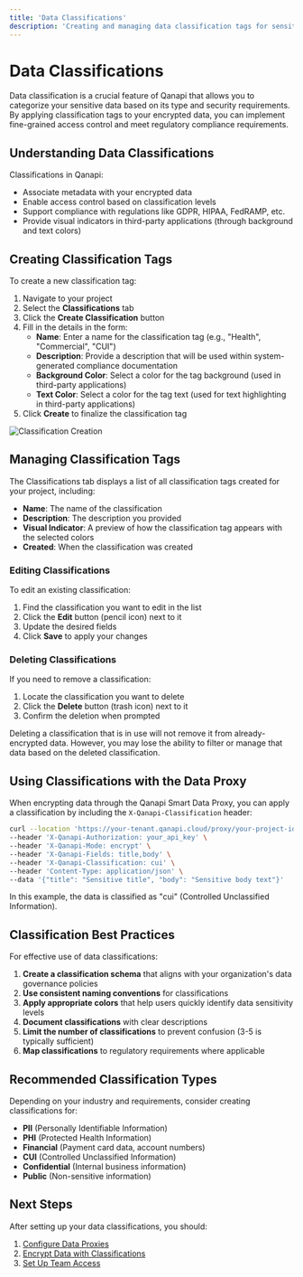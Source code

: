 ```yaml
---
title: 'Data Classifications'
description: 'Creating and managing data classification tags for sensitive information'
---
```


# Data Classifications

Data classification is a crucial feature of Qanapi that allows you to categorize your sensitive data based on its type and security requirements. By applying classification tags to your encrypted data, you can implement fine-grained access control and meet regulatory compliance requirements.

## Understanding Data Classifications

Classifications in Qanapi:

- Associate metadata with your encrypted data
- Enable access control based on classification levels
- Support compliance with regulations like GDPR, HIPAA, FedRAMP, etc.
- Provide visual indicators in third-party applications (through background and text colors)

## Creating Classification Tags

To create a new classification tag:

1. Navigate to your project
2. Select the **Classifications** tab
3. Click the **Create Classification** button
4. Fill in the details in the form:
   - **Name**: Enter a name for the classification tag (e.g., "Health", "Commercial", "CUI")
   - **Description**: Provide a description that will be used within system-generated compliance documentation
   - **Background Color**: Select a color for the tag background (used in third-party applications)
   - **Text Color**: Select a color for the tag text (used for text highlighting in third-party applications)
5. Click **Create** to finalize the classification tag

![Classification Creation](/images/classification-creation.png)

## Managing Classification Tags

The Classifications tab displays a list of all classification tags created for your project, including:

- **Name**: The name of the classification
- **Description**: The description you provided
- **Visual Indicator**: A preview of how the classification tag appears with the selected colors
- **Created**: When the classification was created

### Editing Classifications

To edit an existing classification:

1. Find the classification you want to edit in the list
2. Click the **Edit** button (pencil icon) next to it
3. Update the desired fields
4. Click **Save** to apply your changes

### Deleting Classifications

If you need to remove a classification:

1. Locate the classification you want to delete
2. Click the **Delete** button (trash icon) next to it
3. Confirm the deletion when prompted

<Warning>
Deleting a classification that is in use will not remove it from already-encrypted data. However, you may lose the ability to filter or manage that data based on the deleted classification.
</Warning>

## Using Classifications with the Data Proxy

When encrypting data through the Qanapi Smart Data Proxy, you can apply a classification by including the `X-Qanapi-Classification` header:

```bash
curl --location 'https://your-tenant.qanapi.cloud/proxy/your-project-id' \
--header 'X-Qanapi-Authorization: your_api_key' \
--header 'X-Qanapi-Mode: encrypt' \
--header 'X-Qanapi-Fields: title,body' \
--header 'X-Qanapi-Classification: cui' \
--header 'Content-Type: application/json' \
--data '{"title": "Sensitive title", "body": "Sensitive body text"}'
```

In this example, the data is classified as "cui" (Controlled Unclassified Information).

## Classification Best Practices

For effective use of data classifications:

1. **Create a classification schema** that aligns with your organization's data governance policies
2. **Use consistent naming conventions** for classifications
3. **Apply appropriate colors** that help users quickly identify data sensitivity levels
4. **Document classifications** with clear descriptions
5. **Limit the number of classifications** to prevent confusion (3-5 is typically sufficient)
6. **Map classifications** to regulatory requirements where applicable

## Recommended Classification Types

Depending on your industry and requirements, consider creating classifications for:

- **PII** (Personally Identifiable Information)
- **PHI** (Protected Health Information)
- **Financial** (Payment card data, account numbers)
- **CUI** (Controlled Unclassified Information)
- **Confidential** (Internal business information)
- **Public** (Non-sensitive information)

## Next Steps

After setting up your data classifications, you should:

1. [Configure Data Proxies](/api/data-proxies/overview)
2. [Encrypt Data with Classifications](/api/data-proxies/encryption)
3. [Set Up Team Access](/administration/team-management)
